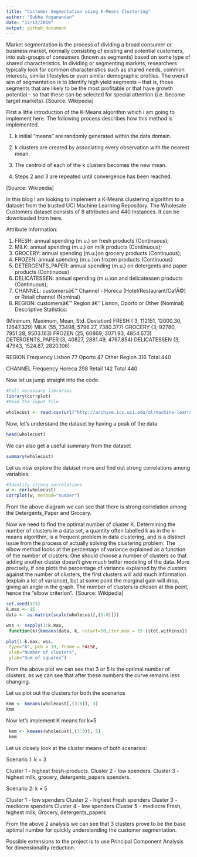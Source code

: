 ---
title: "Customer Segmentation using K-Means Clustering"
author: "Subha Yoganandan"
date: "12/12/2019"
output: github_document
---
Market segmentation is the process of dividing a broad consumer or business market, normally consisting of existing and potential customers, into sub-groups of consumers (known as segments) based on some type of shared characteristics. In dividing or segmenting markets, researchers typically look for common characteristics such as shared needs, common interests, similar lifestyles or even similar demographic profiles. The overall aim of segmentation is to identify high yield segments – that is, those segments that are likely to be the most profitable or that have growth potential – so that these can be selected for special attention (i.e. become target markets). [Source: Wikipedia]

First a little introduction of the K-Means algorithm which I am going to implement here. The following process describes how this method is implemented.

1. k initial "means" are randomly generated within the data domain.

2. k clusters are created by associating every observation with the nearest mean.

3. The centroid of each of the k clusters becomes the new mean.

4. Steps 2 and 3 are repeated until convergence has been reached.

[Source: Wikipedia]

In this blog I am looking to implement a K-Means clustering algorithm to a dataset from the trusted UCI Machine Learning Repository. The Wholesale Customers dataset consists of 8 attributes and 440 Instances. It can be downloaded from here.

Attribute Information:

1) FRESH: annual spending (m.u.) on fresh products (Continuous);
2) MILK: annual spending (m.u.) on milk products (Continuous);
3) GROCERY: annual spending (m.u.)on grocery products (Continuous);
4) FROZEN: annual spending (m.u.)on frozen products (Continuous)
5) DETERGENTS_PAPER: annual spending (m.u.) on detergents and paper products (Continuous)
6) DELICATESSEN: annual spending (m.u.)on and delicatessen products (Continuous);
7) CHANNEL: customersâ€™ Channel - Horeca (Hotel/Restaurant/CafÃ©) or Retail channel (Nominal)
8) REGION: customersâ€™ Region â€“ Lisnon, Oporto or Other (Nominal)
Descriptive Statistics:

(Minimum, Maximum, Mean, Std. Deviation)
FRESH ( 3, 112151, 12000.30, 12647.329)
MILK (55, 73498, 5796.27, 7380.377)
GROCERY (3, 92780, 7951.28, 9503.163)
FROZEN (25, 60869, 3071.93, 4854.673)
DETERGENTS_PAPER (3, 40827, 2881.49, 4767.854)
DELICATESSEN (3, 47943, 1524.87, 2820.106)

REGION Frequency
Lisbon 77
Oporto 47
Other Region 316
Total 440

CHANNEL Frequency
Horeca 298
Retail 142
Total 440

Now let us jump straight into the code.


```{r}
#Call necessary libraries
library(corrplot)
#Read the input file

wholecust <- read.csv(url("http://archive.ics.uci.edu/ml/machine-learning-databases/00292/Wholesale%20customers%20data.csv"))

```

Now, let's understand the dataset by having a peak of the data

```{r}
head(wholecust)
```

We can also get a useful summary from the dataset

```{r}
summary(wholecust)
```

Let us now explore the dataset more and find out strong correlations among variables.

```{r}
#Identify strong correlations
w <- cor(wholecust)
corrplot(w, method="number")
```

From the above diagram we can see that there is strong correlation among the Detergents_Paper and Grocery.

Now we need to find the optimal number of cluster K. Determining the number of clusters in a data set, a quantity often labelled k as in the k-means algorithm, is a frequent problem in data clustering, and is a distinct issue from the process of actually solving the clustering problem. The elbow method looks at the percentage of variance explained as a function of the number of clusters: One should choose a number of clusters so that adding another cluster doesn't give much better modeling of the data. More precisely, if one plots the percentage of variance explained by the clusters against the number of clusters, the first clusters will add much information (explain a lot of variance), but at some point the marginal gain will drop, giving an angle in the graph. The number of clusters is chosen at this point, hence the "elbow criterion".  [Source: Wikipedia]

```{r}
set.seed(123)
k.max <- 15
data <- as.matrix(scale(wholecust[,(3:8)]))

wss <- sapply(1:k.max, 
 function(k){kmeans(data, k, nstart=50,iter.max = 15 )$tot.withinss})

plot(1:k.max, wss,
 type="b", pch = 19, frame = FALSE, 
 xlab="Number of clusters",
 ylab="Sum of squares")
```

From the above plot we can see that 3 or 5 is the optimal number of clusters, as we can see that after these numbers the curve remains less changing.

Let us plot out the clusters for both the scenarios

```{r}
kmm <- kmeans(wholecust[,(3:8)], 3)
kmm
```

Now let's implement K means for k=5

```{r}
 kmm <- kmeans(wholecust[,(3:8)], 5)
 kmm
```

Let us closely look at the cluster means of both scenarios:

Scenario 1: k = 3

Cluster 1 - highest fresh-products.
Cluster 2 - low spenders.
Cluster 3 - highest milk, grocery, detergents_papers spenders.

Scenario 2: k = 5

Cluster 1 - low spenders
Cluster 2 - highest Fresh spenders
Cluster 3 - mediocre spenders
Cluster 4 - low spenders
Cluster 5 - mediocre Fresh, highest milk, Grocery, detergents_papers

From the above 2 analysis we can see that 3 clusters prove to be the base optimal number for quickly understanding the customer segmentation.

Possible extensions to the project is to use Principal Component Analysis for dimensionality reduction.